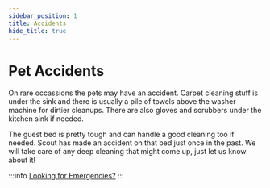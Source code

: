 ```yaml
---
sidebar_position: 1
title: Accidents
hide_title: true
---
```


# Pet Accidents

On rare occassions the pets may have an accident. Carpet cleaning stuff is under the sink and there is usually a pile of towels above the washer machine for dirtier cleanups. There are also gloves and scrubbers under the kitchen sink if needed.

The guest bed is pretty tough and can handle a good cleaning too if needed. Scout has made an accident on that bed just once in the past. We will take care of any deep cleaning that might come up, just let us know about it!

:::info [Looking for Emergencies?](/docs/emergency)
:::
